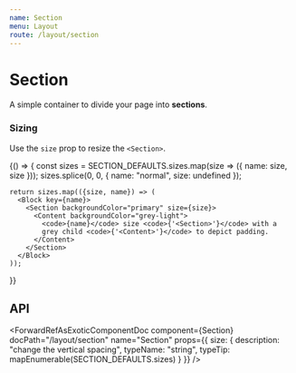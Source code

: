 ```yaml
---
name: Section
menu: Layout
route: /layout/section
---
```




# Section

A simple container to divide your page into **sections**.

<Playground>
  <Container>
    <Title>Section</Title>
    <Title as="h2" subtitle>
      A simple container to divide your page into <strong>sections</strong>,
      like the one you are currently reading
    </Title>
  </Container>
</Playground>

### Sizing

Use the `size` prop to resize the `<Section>`.

<Playground>
  {() => {
    const sizes = SECTION_DEFAULTS.sizes.map(size => ({ name: size, size }));
    sizes.splice(0, 0, { name: "normal", size: undefined });

    return sizes.map(({size, name}) => (
      <Block key={name}>
        <Section backgroundColor="primary" size={size}>
          <Content backgroundColor="grey-light">
            <code>{name}</code> size <code>{'<Section>'}</code> with a
            grey child <code>{'<Content>'}</code> to depict padding.
          </Content>
        </Section>
      </Block>
    ));

}}

</Playground>

## API

<ForwardRefAsExoticComponentDoc
  component={Section}
  docPath="/layout/section"
  name="Section"
  props={{
    size: {
      description: "change the vertical spacing",
      typeName: "string",
      typeTip: mapEnumerable(SECTION_DEFAULTS.sizes)
    }
  }}
/>
